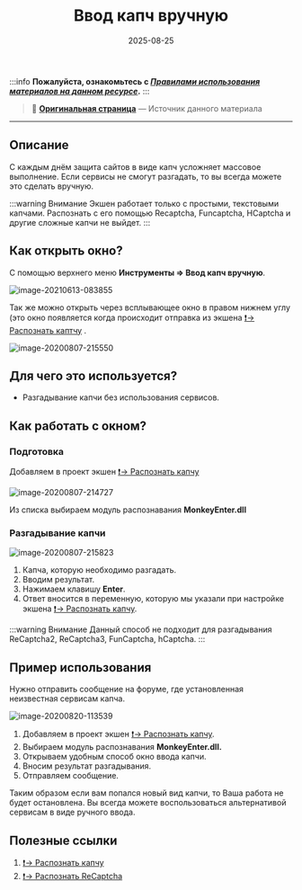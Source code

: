 ﻿---
sidebar_position: 2
title: "Ввод капч вручную"
description: ""
date: "2025-08-25"
converted: true
originalFile: "Ввод капч вручную.txt"
targetUrl: "https://zennolab.atlassian.net/wiki/spaces/RU/pages/534053215"
---
:::info **Пожалуйста, ознакомьтесь с [*Правилами использования материалов на данном ресурсе*](../Disclaimer).**
:::

> 🔗 **[Оригинальная страница](https://zennolab.atlassian.net/wiki/spaces/RU/pages/534053215)** — Источник данного материала

_______________________________________________  

## Описание

С каждым днём защита сайтов в виде капч усложняет массовое выполнение. Если сервисы не смогут разгадать, то вы всегда можете это сделать вручную.

:::warning Внимание
Экшен работает только с простыми, текстовыми капчами. Распознать с его помощью Recaptcha, Funcaptcha, HCaptcha и другие сложные капчи не выйдет.
:::

  

## Как открыть окно?

С помощью верхнего меню **Инструменты =&gt; Ввод капч вручную**.

![image-20210613-083855](./assets/Ввод_капч_вручную/Ввод_капч_вручную_pic1.png)



Так же можно открыть через всплывающее окно в правом нижнем углу (это окно появляется когда происходит отправка из экшена [❗→ Распознать каптчу](https://zennolab.atlassian.net/wiki/spaces/RU/pages/534053026 "https://zennolab.atlassian.net/wiki/spaces/RU/pages/534053026") .

![image-20200807-215550](./assets/Ввод_капч_вручную/Ввод_капч_вручную_pic2.png)



  

## Для чего это используется?

- Разгадывание капчи без использования сервисов.

  

## Как работать с окном?

### Подготовка 

Добавляем в проект экшен [❗→ Распознать капчу](https://zennolab.atlassian.net/wiki/spaces/RU/pages/534053026 "https://zennolab.atlassian.net/wiki/spaces/RU/pages/534053026")

![image-20200807-214727](./assets/Ввод_капч_вручную/Ввод_капч_вручную_pic3.png)



Из списка выбираем модуль распознавания **MonkeyEnter.dll**

  

### Разгадывание капчи

![image-20200807-215823](./assets/Ввод_капч_вручную/Ввод_капч_вручную_pic4.png)



1. Капча, которую необходимо разгадать.
2. Вводим результат.
3. Нажимаем клавишу **Enter**.
4. Ответ вносится в переменную, которую мы указали при настройке экшена [❗→ Распознать капчу](https://zennolab.atlassian.net/wiki/spaces/RU/pages/534053026 "https://zennolab.atlassian.net/wiki/spaces/RU/pages/534053026").

:::warning Внимание
Данный способ не подходит для разгадывания ReCaptcha2, ReCaptcha3, FunCaptcha, hCaptcha.
:::

  

## Пример использования

Нужно отправить сообщение на форуме, где установленная неизвестная сервисам капча.

![image-20200820-113539](./assets/Ввод_капч_вручную/Ввод_капч_вручную_pic5.png)



1. Добавляем в проект экшен [❗→ Распознать капчу](https://zennolab.atlassian.net/wiki/spaces/RU/pages/534053026 "https://zennolab.atlassian.net/wiki/spaces/RU/pages/534053026").
2. Выбираем модуль распознавания **MonkeyEnter.dll.**
3. Открываем удобным способ окно ввода капчи.
4. Вносим результат разгадывания.
5. Отправляем сообщение.

Таким образом если вам попался новый вид капчи, то Ваша работа не будет остановлена. Вы всегда можете воспользоваться альтернативой сервисам в виде ручного ввода.

  

## Полезные ссылки

1. [❗→ Распознать капчу](https://zennolab.atlassian.net/wiki/spaces/RU/pages/534053026 "https://zennolab.atlassian.net/wiki/spaces/RU/pages/534053026")
2. [❗→ Распознать ReCaptcha](https://zennolab.atlassian.net/wiki/spaces/RU/pages/534053033/ReCaptcha "https://zennolab.atlassian.net/wiki/spaces/RU/pages/534053033/ReCaptcha")
